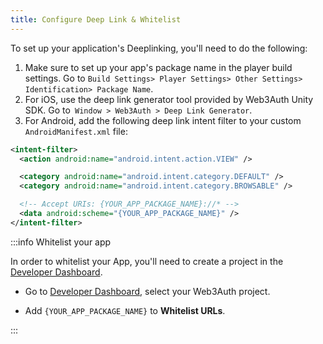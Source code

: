 ```yaml
---
title: Configure Deep Link & Whitelist
---
```


To set up your application's Deeplinking, you'll need to do the following:

1. Make sure to set up your app's package name in the player build settings. Go to
   `Build Settings> Player Settings> Other Settings> Identification> Package Name`.
2. For iOS, use the deep link generator tool provided by Web3Auth Unity SDK. Go to` Window > Web3Auth > Deep Link Generator`.
3. For Android, add the following deep link intent filter to your custom `AndroidManifest.xml` file:

```xml
<intent-filter>
  <action android:name="android.intent.action.VIEW" />

  <category android:name="android.intent.category.DEFAULT" />
  <category android:name="android.intent.category.BROWSABLE" />

  <!-- Accept URIs: {YOUR_APP_PACKAGE_NAME}://* -->
  <data android:scheme="{YOUR_APP_PACKAGE_NAME}" />
</intent-filter>
```

:::info Whitelist your app

In order to whitelist your App, you'll need to create a project in the [Developer Dashboard](https://dashboard.web3auth.io).

- Go to [Developer Dashboard](https://dashboard.web3auth.io/), select your Web3Auth project.

- Add `{YOUR_APP_PACKAGE_NAME}` to **Whitelist URLs**.

:::
